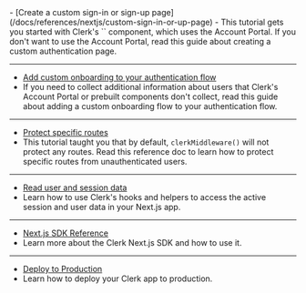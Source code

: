 <Cards>
  - [Create a custom sign-in or sign-up page](/docs/references/nextjs/custom-sign-in-or-up-page)
  - This tutorial gets you started with Clerk's `<SignInButton />` component, which uses the Account Portal. If you don't want to use the Account Portal, read this guide about creating a custom authentication page.

  ---

  - [Add custom onboarding to your authentication flow](/docs/references/nextjs/add-onboarding-flow)
  - If you need to collect additional information about users that Clerk's Account Portal or prebuilt components don't collect, read this guide about adding a custom onboarding flow to your authentication flow.

  ---

  - [Protect specific routes](/docs/references/nextjs/clerk-middleware)
  - This tutorial taught you that by default, `clerkMiddleware()` will not protect any routes. Read this reference doc to learn how to protect specific routes from unauthenticated users.

  ---

  - [Read user and session data](/docs/references/nextjs/read-session-data)
  - Learn how to use Clerk's hooks and helpers to access the active session and user data in your Next.js app.

  ---

  - [Next.js SDK Reference](/docs/references/nextjs/overview)
  - Learn more about the Clerk Next.js SDK and how to use it.

  ---

  - [Deploy to Production](/docs/guides/development/deployment/production)
  - Learn how to deploy your Clerk app to production.
</Cards>
